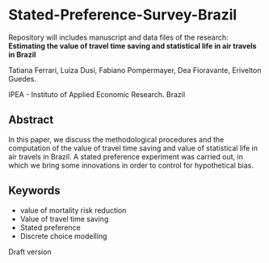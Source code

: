 # Stated-Preference-Survey-Brazil
Repository will includes manuscript and data files of the research: 
**Estimating the value of travel time saving and statistical life in air travels in Brazil**



Tatiana Ferrari, Luiza Dusi, Fabiano Pompermayer, Dea Fioravante, Erivelton Guedes.

IPEA - Instituto of Applied Economic Research. Brazil

## Abstract

In this paper, we discuss the methodological procedures and the computation of the value of travel time saving and value of statistical life in air travels in Brazil. A stated preference experiment was carried out, in which we bring some innovations in order to control for hypothetical bias. 

## Keywords

- value of mortality risk reduction
- Value of travel time saving 
- Stated preference 
- Discrete choice modelling

Draft version